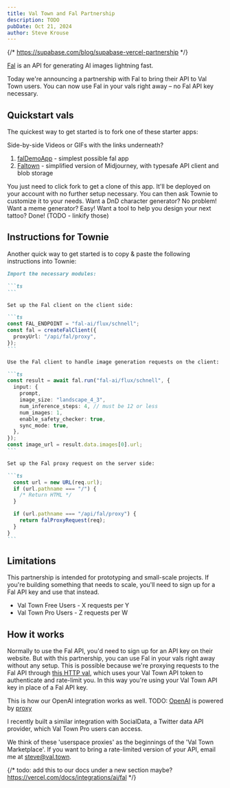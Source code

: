 ```yaml
---
title: Val Town and Fal Partnership
description: TODO
pubDate: Oct 21, 2024
author: Steve Krouse
---
```



{/* https://supabase.com/blog/supabase-vercel-partnership */}

[Fal](https://fal.ai/) is an API for generating AI images lightning fast.

Today we're announcing a partnership with Fal to bring their API to Val Town users. You can now use Fal in your vals right away – no Fal API key necessary.

## Quickstart vals

The quickest way to get started is to fork one of these starter apps:

Side-by-side Videos or GIFs with the links underneath?

1. [falDemoApp](https://www.val.town/v/stevekrouse/falDemoApp) - simplest possible fal app
2. [Faltown](https://www.val.town/v/drochetti/faltown) - simplified version of Midjourney, with typesafe API client and blob storage

You just need to click fork to get a clone of this app. It'll be deployed on your account with no further setup necessary. You can then ask Townie to customize it to your needs. Want a DnD character generator? No problem! Want a meme generator? Easy! Want a tool to help you design your next tattoo? Done! (TODO - linkify those)

## Instructions for Townie

Another quick way to get started is to copy & paste the following instructions into Townie:

````markdown
Import the necessary modules:

```ts
```

Set up the Fal client on the client side:

```ts
const FAL_ENDPOINT = "fal-ai/flux/schnell";
const fal = createFalClient({
  proxyUrl: "/api/fal/proxy",
});
```

Use the Fal client to handle image generation requests on the client:

```ts
const result = await fal.run("fal-ai/flux/schnell", {
  input: {
    prompt,
    image_size: "landscape_4_3",
    num_inference_steps: 4, // must be 12 or less
    num_images: 1,
    enable_safety_checker: true,
    sync_mode: true,
  },
});
const image_url = result.data.images[0].url;
```

Set up the Fal proxy request on the server side:

```ts
  const url = new URL(req.url);
  if (url.pathname === "/") {
    /* Return HTML */
  }

  if (url.pathname === "/api/fal/proxy") {
    return falProxyRequest(req);
  }
}
```
````

## Limitations

This partnership is intended for prototyping and small-scale projects. If you're building something that needs to scale, you'll need to sign up for a Fal API key and use that instead.

- Val Town Free Users - X requests per Y
- Val Town Pro Users - Z requests per W

## How it works

Normally to use the Fal API, you'd need to sign up for an API key on their website. But with this partnership, you can use Fal in your vals right away without any setup. This is possible because we're proxying requests to the Fal API through [this HTTP val](TODO), which uses your Val Town API token to authenticate and rate-limit you. In this way you're using your Val Town API key in place of a Fal API key.

This is how our OpenAI integration works as well. TODO: [OpenAI](https://docs.val.town/std/openai/) is powered by [proxy](TODO)

I recently built a similar integration with SocialData, a Twitter data API provider, which Val Town Pro users can access.

We think of these 'userspace proxies' as the beginnings of the 'Val Town Marketplace'. If you want to bring a rate-limited version of your API, email me at steve@val.town.

{/* todo: add this to our docs under a new section maybe? https://vercel.com/docs/integrations/ai/fal */}
